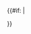 {{#if: {{Editnotice load/content
| notice action = {{{notice action|}}}
}} | <!--
 We unfortunately have to call /content twice so that the editnotice-area and clear elements
 are only output if there is at least one actual edit notice. This ensures the software can determine
 whether or not a page has edit notices (for the API, WikiEditor, VisualEditor and others). And to ensure
 MediaWiki:Editnotice-notext gets shown when appropiate.
--><div id="editnotice-area" class="editnotice-area" style="clear: both; width: 100%;">{{Editnotice load/content
| notice action = {{{notice action|}}}
}}<div style="clear: both;"></div></div>
}}<noinclude>

{{documentation}}
<!-- Add categories and interwikis to the /doc subpage, not here! -->
</noinclude>